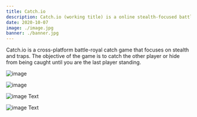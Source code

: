 ```yaml
---
title: Catch.io
description: Catch.io (working title) is a online stealth-focused battle-royal inspired strategy game where you try to catch people from the back without getting noticed
date: 2020-10-07
image: ./image.jpg
banner: ./banner.jpg
---
```


Catch.io is a cross-platform battle-royal catch game that focuses on stealth and traps.
The objective of the game is to catch the other player or hide from being caught until you are the last player standing.

<Row>
<Col>

![image](./b1.jpg)

</Col>
<Col>

![image](./b2.jpg)

</Col>
</Row>


<Row>
<Col>

![image](./l2.jpg)
Text

</Col>
<Col>

![image](./l1.jpg)
Text

</Col>
</Row>
